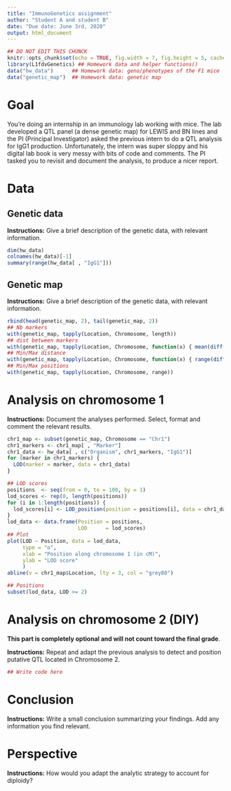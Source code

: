 ```yaml
---
title: "ImmunoGenetics assignment"
author: "Student A and student B"
date: "Due date: June 3rd, 2020"
output: html_document
---
```


```r
## DO NOT EDIT THIS CHUNCK
knitr::opts_chunk$set(echo = TRUE, fig.width = 7, fig.height = 5, cache = FALSE)
library(L1fdvGenetics) ## Homework data and helper functions()
data("hw_data")      ## Homework data: geno/phenotypes of the F1 mice
data("genetic_map")  ## Homework data: genetic map
```

# Goal 

You're doing an internship in an immunology lab working with mice. The lab developed a QTL panel (a dense genetic map) for LEWIS and BN lines and the PI (Principal Investigator) asked the previous intern to do a QTL analysis for IgG1 production. Unfortunately, the intern was super sloppy and his digital lab book is very messy with bits of code and comments. The PI tasked you to revisit and document the analysis, to produce a nicer report. 

<!-- replace {r} with {r, include = FALSE} to remove a chunck output from the report -->
<!-- replace {r} with {r, echo = FALSE} to remove a chunck code from the report -->
<!-- You can combine options such as {r, include = FALSE, echo = FALSE} -->

# Data

## Genetic data

**Instructions:** Give a brief description of the genetic data, with relevant information.

<!-- Edit here -->

```r
dim(hw_data)
colnames(hw_data)[-1]
summary(range(hw_data[ , "IgG1"]))
```

## Genetic map 

**Instructions:** Give a brief description of the genetic data, with relevant information.

<!-- Edit here -->

```r
rbind(head(genetic_map, 2), tail(genetic_map, 2))
## Nb markers
with(genetic_map, tapply(Location, Chromosome, length))
## dist between markers
with(genetic_map, tapply(Location, Chromosome, function(x) { mean(diff(x)) })) 
## Min/Max distance
with(genetic_map, tapply(Location, Chromosome, function(x) { range(diff(x)) }))
## Min/Max positions
with(genetic_map, tapply(Location, Chromosome, range)) 
```

# Analysis on chromosome 1 

**Instructions:** Document the analyses performed. Select, format and comment the relevant results. 

<!-- Edit here (or below, but preserve document structure) -->

```r
chr1_map <- subset(genetic_map, Chromosome == "Chr1")
chr1_markers <- chr1_map[ , "Marker"]
chr1_data <- hw_data[ , c("Organism", chr1_markers, "IgG1")]
for (marker in chr1_markers) {
  LOD(marker = marker, data = chr1_data) 
}
```

<!-- replace {r} with {r, fig.cap = "My caption"} to add a caption -->

```r
## LOD scores
positions  <- seq(from = 0, to = 100, by = 1)
lod_scores <- rep(0, length(positions)) 
for (i in 1:length(positions)) {
  lod_scores[i] <- LOD_position(position = positions[i], data = chr1_data, map = chr1_map)
}
lod_data <- data.frame(Position = positions, 
                       LOD      = lod_scores)
## Plot
plot(LOD ~ Position, data = lod_data, 
     type = "o",
     xlab = "Position along chromosome 1 (in cM)", 
     ylab = "LOD score"
     )
abline(v = chr1_map$Location, lty = 3, col = "grey80")
```

```r
## Positions
subset(lod_data, LOD >= 2)
```

# Analysis on chromosome 2 (DIY)

**This part is completely optional and will not count toward the final grade**. 

**Instructions:** Repeat and adapt the previous analysis to detect and position putative QTL located in Chromosome 2. 

<!-- Edit here -->

```r
## Write code here
```

# Conclusion 

**Instructions:** Write a small conclusion summarizing your findings. Add any information you find relevant. 

<!-- Edit here -->

# Perspective 

**Instructions:** How would you adapt the analytic strategy to account for diploidy?  

<!-- Edit here -->

